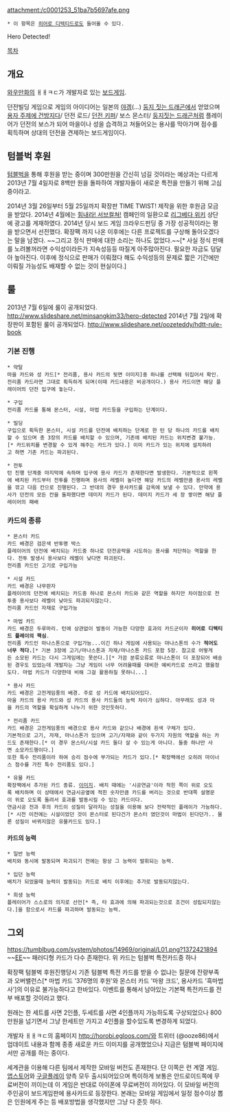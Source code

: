 attachment:/c0001253_51ba7b5697afe.png

 * 이 항목은 [[히어로 디텍티드]]로도 들어올 수 있다.

Hero Detected!

[[목차]]
== 개요 ==
[[와우만화]]의 ㅐㅐㅋㄷ가 개발자로 있는 [[보드게임]].

던전빌딩 게임으로 게임의 아이디어는 일본의 [[야겜]](...) [[둥지 짓는 드래곤]]에서 얻었으며 [[용자 주제에 건방지다]]/ 던전 로드/ [[던전 키퍼]]/ 보스 몬스터/ [[둥지짓는 드래곤]]처럼 플레이어가 던전의 보스가 되어 마을이나 성을 습격하고 쳐들어오는 용사를 막아가며 점수를 획득하며 상대의 던전을 견제하는 보드게임이다.

== 텀블벅 후원 ==
[[텀블벅]]을 통해 후원을 받는 중이며 300만원을 간신히 넘길 것이라는 예상과는 다르게 2013년 7월 4일자로 8백만 원을 돌파하여 개발자들이 새로운 특전을 만들기 위해 고심 중이라고.

2014년 3월 26일부터 5월 25일까지 확장판 TIME TWIST! 제작을 위한 후원금 모금을 받았다. 2014년 4월에는 [[힘내라! 서브컬쳐!]] 캠페인의 일환으로 [[리그베다 위키]] 상단에 광고를 게재하였다. 2014년 당시 보드 게임 크라우드펀딩 중 가장 성공적이라는 평을 받으면서 선전했다. 확장팩 까지 나온 이후에는 다른 프로젝트를 구상해 돌아오겠다는 말을 남겠다. ~~그리고 정식 판매에 대한 소리는 하나도 없었다.~~[* 사실 정식 판매를 노려볼꺼라면 수익성이라든가 지속성등등 따질게 아주많아진다. 필요한 자금도 덩달아 높아진다. 이후에 정식으로 판매가 이뤄졌다 해도 수익성등의 문제로 짧은 기간에만 이뤄질 가능성도 배재할 수 없는 것이 현실이다.]

== 룰 ==
2013년 7월 6일에 룰이 공개되었다. [[http://www.slideshare.net/minsangkim33/hero-detected]]
2014년 7월 2일에 확장판이 포함된 룰이 공개되었다. [[http://www.slideshare.net/oozeteddy/hdtt-rule-book]]

=== 기본 진행 ===
 * 약탈
 마을 카드와 성 카드[* 전리품, 용사 카드의 뒷면 이미지]중 하나를 선택해 뒤집어서 확인.
 전리품 카드라면 그대로 획득하게 되며(이때 카드내용은 비공개이다.) 용사 카드이면 해당 플레이어의 던전 입구에 놓는다.

 * 구입
 전리품 카드를 통해 몬스터, 시설, 마법 카드등을 구입하는 단계이다.

 * 빌딩
 구입으로 획득한 몬스터, 시설 카드를 던전에 배치하는 단계로 한 턴 당 하나의 카드를 배치할 수 있으며 총 3장의 카드를 배치할 수 있으며, 기존에 배치된 카드는 위치변경 불가능.[* 카드위치를 변경할 수 있게 해주는 카드가 있다.] 이미 카드가 있는 위치에 설치하려고 하면 기존 카드는 파괴된다.

 * 전투
 턴 진행 단계중 마지막에 속하며 입구에 용사 카드가 존재한다면 발생한다. 기본적으로 왼쪽에 배치된 카드부터 전투를 진행하며 용사의 레벨이 높다면 해당 카드의 레벨만큼 용사의 레벨을 깎고 다음 칸으로 진행된다. 그 반대의 경우 용사카드를 감옥에 보낼 수 있다. 만약에 용사가 던전의 모든 칸을 돌파했다면 데미지 카드가 된다. 데미지 카드가 세 장 쌓이면 해당 플레이어의 패배

=== 카드의 종류 ===
 * 몬스터 카드
 카드 배경은 검은색 반투명 박스
 플레이어의 던전에 배치되는 카드중 하나로 던전공략을 시도하는 용사를 처단하는 역할을 한다. 전투 발생시 용사보다 레벨이 낮다면 파괴된다.
 전리품 카드인 고기로 구입가능

 * 시설 카드
 카드 배경은 나무판자
 플레이어의 던전에 배치되는 카드중 하나로 몬스터 카드와 같은 역할을 하지만 차이점으로 전투중 용사보다 레벨이 낮아도 파괴되지않는다.
 전리품 카드인 자재로 구입가능

 * 마법 카드
 카드 배경은 두루마리. 턴에 상관없이 발동이 가능한 다양한 효과의 카드군이자 '''히어로 디텍티드 플레이의 핵심'''.
 전리품 카드인 마나스톤으로 구입가능...이긴 하나 게임에 사용되는 마나스톤의 수가 '''적어도 너무 적다.'''[* 기본 3장에 고기/마나스톤과 자재/마나스톤 카드 포함 5장. 참고로 어떻게든 소모된 카드는 다시 그게임에는 못쓴다.][* 가끔 분류오류로 마나스톤이 더 포장되어 배송된 경우도 있었는데 개발자는 그냥 게임이 너무 어려울때를 대비한 예비카드로 쓰라고 했을정도다. 마법 카드가 다양한데 비해 그걸 활용하질 못하니...]

 * 용사 카드
 카드 배경은 고전게임풍의 배경. 주로 성 카드에 배치되어있다.
 마을 카드의 용사 카드와 성 카드의 용사 카드들의 능력 차이가 심하다. 아무래도 성과 마을 카드의 역할을 확실하게 나누기 위한 것인듯하다.

 * 전리품 카드
 카드 배경은 고전게임풍의 배경으로 용사 카드와 같으나 배경에 흰색 구체가 있다.
 기본적으로 고기, 자재, 마나스톤가 있으며 고기/자재와 같이 두가지 자원의 역할을 하는 카드도 존재한다.[* 이 경우 몬스터/시설 카드 둘다 살 수 있는게 아니다. 둘중 하나만 사면 소모카드행이다.]
 또한 특수 전리품이라 하여 승리 점수에 부가되는 카드가 있다.[* 확장팩에선 오히려 마이너스 점수를 가진 특수 전리품도 있다.]

 * 유물 카드
 확장팩에서 추가된 카드 종류. [https://s3-ap-northeast-1.amazonaws.com/tumblbug-production/project_blog_pictures/photos/photos/30917/original/123.png?1399894881|예시 이미지]. 배치 때에는 '시공연금'이라 적힌 쪽이 위로 오도록 배치하며 이 상태에서 연금시공옆에 적힌 숫자만큼 카드를 버리는 것으로 반대쪽 설명문이 위로 오도록 돌려서 효과를 발동시킬 수 있는 카드이다.
 연금시공 전과 후의 카드이 성질이 달라지는 성질을 이용해 보다 전략적인 플레이가 가능하다.[* 시전 이전에는 시설이었던 것이 몬스터로 된다건가 몬스터 였던것이 마법이 된다던가.. 물론 성질이 바뀌지않은 유물카드도 있다.]
==== 카드의 능력 ====
 * 일반 능력
 배치와 동시에 발동되며 파괴되기 전에는 항상 그 능력이 발휘되는 능력.

 * 입던 능력
 배치가 되었을때 능력이 발동되는 카드로 배치 이후에는 추가로 발동되지않는다.

 * 희생 능력
 플레이어가 스스로의 의지로 선언[* 즉, 타 효과에 의해 파괴되는것으로 조건이 성립되지않는다.]을 함으로서 카드를 파괴하며 발동되는 능력.

== 그외 ==
https://tumblbug.com/system/photos/14969/original/L01.png?1372421894
~~[[EE]]~~
패러디형 카드가 다수 존재한다. 위 카드는 텀블벅 특전카드중 하나

확장팩 텀블벅 후원진행당시 기존 텀블벅 특전 카드를 받을 수 없냐는 질문에 잔량부족과 오버밸런스[* 마법 카드 '376명의 후원'와 몬스터 카드 '마왕 크드', 용사카드 '흑마법사']의 이유로 불가능하다고 한바있다. 이벤트를 통해서 남아있는 기본팩 특전카드를 전부 배포할 것이라고 했다.

원래는 한 세트를 사면 2인플, 두세트를 사면 4인플까지 가능하도록 구상되었으나 800만원을 넘기면서 그냥 한세트만 가지고 4인플을 할수있도록 변경하게 되었다.

개발자 ㅐㅐㅋㄷ의 홈페이지 [[http://horobi.egloos.com/]]와 트위터 (@ooze86)에서 업데이트 내용과 함께 종종 새로운 카드 이미지를 공개했었으나 지금은 텀블벅 페이지에서만 공개를 하는 중이다.

세계관을 이용해 다른 팀에서 제작한 모바일 버전도 존재한다. 단 이쪽은 런 계열 게임.
[https://itunes.apple.com/kr/app/hero-detected!-rescue-hero/id875887014?mt=8 앱스토어]와 [https://play.google.com/store/apps/details?id=com.TeamBD.frog 구글플레이] 양측 모두 출시되어있으며 특이하게 보통은 안드로이드쪽에 무료버전이 끼이는데 이 게임은 반대로 아이폰에 무료버전이 끼어있다.
이 모바일 버전의 주인공이 보드게임판에 용사카드로 등장한다. 본래는 모바일 게임에서 일정 점수이상 뽑은 인원에게 주는 등 배포방법을 생각했지만 그냥 다 준듯 하다.
